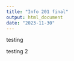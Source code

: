 ---
title: "Info 201 final"
output: html_document
date: "2023-11-30"
---

testing


testing 2 
